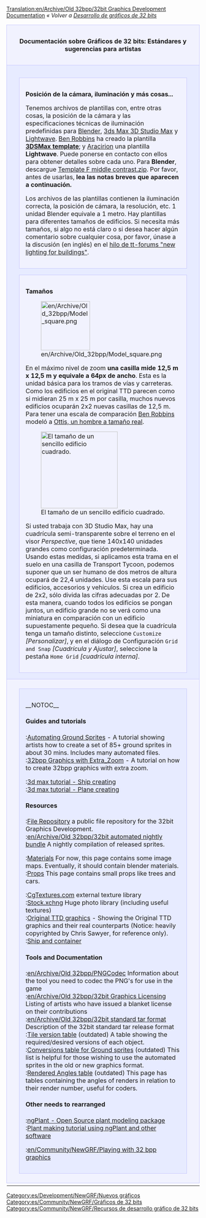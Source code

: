[[Translation:en/Archive/Old 32bpp/32bit Graphics Development Documentation]]
{{es/Traducción|32bit Graphics Development Documentation|60}}
{{es/Wiki/Ampliar}}
''« Volver a [[es/Archive/Old 32bpp/Desarrollo de gráficos de 32 bits|Desarrollo de gráficos de 32 bits]]''


{| width="100%"
|-
|colspan="2" style="background-color: #f1f2fe; border: 1px solid #c7c8fe; margin: 0; padding: 1em 1em 1em 1em; text-align:center"|<font size="3">'''Documentación sobre Gráficos de 32 bits: Estándares y sugerencias para artistas'''</font>
|- valign="top"
|width="50%" style="background-color: #E7EBFF; border: 1px solid #c7c8fe; margin: 0; padding: 1em 1em 0em 1em;"|

<div style="margin:1em;padding:1em;border:1px solid #c7c8fe;background:#f1f2fe;">
<font size="3">'''Posición de la cámara, iluminación y más cosas...'''</font>

Tenemos archivos de plantillas con, entre otras cosas, la posición de la cámara y las especificaciones técnicas de iluminación predefinidas para [https://www.wikipedia.org/wiki/es:Blender Blender], [https://www.wikipedia.org/wiki/es:Autodesk 3ds Max 3D Studio Max] y [https://www.wikipedia.org/wiki/es:LightWave Lightwave]. [[en/Ben|Ben Robbins]] ha creado la plantilla [http://www.tt-forums.net/download/file.php?id=91802 '''3DSMax template''']; y [[en/Aracirion|Aracirion]] una plantilla '''Lightwave'''. Puede ponerse en contacto con ellos para obtener detalles sobre cada uno. Para '''Blender''', descargue [http://www.tt-forums.net/download.php?id=53231 Template F middle contrast.zip]. Por favor, antes de usarlas, '''lea las notas breves que aparecen a continuación.'''

Los archivos de las plantillas contienen la iluminación correcta, la posición de cámara, la resolución, etc. 1 unidad Blender equivale a 1 metro. Hay plantillas para diferentes tamaños de edificios. Si necesita más tamaños, si algo no está claro o si desea hacer algún comentario sobre cualquier cosa, por favor, únase a la discusión (en inglés) en el [http://tt-forums.net/viewtopic.php?t=24857 hilo de tt-forums "new lighting for buildings"].
</div>

<div style="margin:1em;padding:1em;border:1px solid #c7c8fe;background:#f1f2fe;">
<font size="3">'''Tamaños'''</font>

[[File:en/Archive/Old 32bpp/Model square.png|128px|left]]

En el máximo nivel de zoom '''una casilla mide 12,5 m x 12,5 m y equivale a 64px de ancho'''. Esta es la unidad básica para los tramos de vías y carreteras. Como los edificios en el original TTD parecen como si midieran 25 m x 25 m por casilla, muchos nuevos edificios ocuparán 2x2 nuevas casillas de 12,5 m. Para tener una escala de comparación [[en/Ben|Ben Robbins]] modeló a [http://tt-forums.net/download.php?id=48953 Ottis, un hombre a tamaño real].

[[File:en/Archive/Old 32bpp/3dsmeasurements.jpeg|thumb|200px|right|El tamaño de un sencillo edificio cuadrado.]]

Si usted trabaja con 3D Studio Max, hay una cuadrícula semi-transparente sobre el terreno en el visor ''Perspective'', que tiene 140x140 unidades grandes como configuración predeterminada. Usando estas medidas, si aplicamos esta trama en el suelo en una casilla de Transport Tycoon, podemos suponer que un ser humano de dos metros de altura ocupará de 22,4 unidades. Use esta escala para sus edificios, accesorios y vehículos. Si crea un edificio de 2x2, sólo divida las cifras adecuadas por 2. De esta manera, cuando todos los edificios se pongan juntos, un edificio grande no se verá como una miniatura en comparación con un edificio supuestamente pequeño. Si desea que la cuadrícula tenga un tamaño distinto, seleccione <code>Customize</code> ''[Personalizar]'', y en el diálogo de Configuración <code>Grid and Snap</code> ''[Cuadrícula y Ajustar]'', seleccione la pestaña <code>Home Grid</code> ''[cuadrícula interna]''.
</div>

|width="50%" style="background-color: #E7EBFF; border: 1px solid #c7c8fe; margin: 0; padding: 1em 1em 0em 1em;"|

<div style="margin:1em;padding:1em;border:1px solid #c7c8fe;background:#f1f2fe;">
<font size="3">'''Materiales'''</font>

[[File:en/Ref-%26-amb.png|400px|center]]

Para '''todo''' material que se crea, en la ficha <code>shaders</code>, se recomienda cambiar el parámetro <code>Amb</code> (con '''0.5''' por defecto) para que coincida con el parámetro <code>Ref</code> (con '''1''' por defecto). Siempre hay que modificar <code>Ref</code> y <code>Amb</code> al mismo tiempo. Se ha decidido que <code>Amb</code> siempre debe tener el mismo valor que <code>Ref</code>, para que los materiales reflejen la la luz del sol (o de otras fuentes de luz) de la misma manera que refleja la luz de entorno (luz ambiente).  Por lo tanto, para obtener el máximo realismo, los valores deben ser los mismos. Naturalmente, esto no es una regla estricta, usted tiene libertad artística para apartarse de ella.

[[File:en/Archive/Old 32bpp/Official materials.png|150px|right]]

El archivo de plantillas contiene un archivo llamado '''official_materials.blend'''. Contiene algunos de los materiales que se necesitan a menudo, y que deberían ser los mismos en diferentes objetos, como el pavimento por ejemplo. Coloque este archivo en un lugar fijo. Cuando usted haya construido un modelo y desee utilizar un material oficial, '''simplemente vincule el material en lugar añadirlo''', Para más instrucciones consulte [[es/Usar materiales oficiales|Usar materiales oficiales]].
</div>

<div style="margin:1em;padding:1em;border:1px solid #c7c8fe;background:#f1f2fe;">
<font size="3">'''Minimize render time'''</font>

[[File:en/Archive/Old 32bpp/AO-samples.png|400px|center]]

Rendering can be quite slow. To reduce time it takes to render for previews, reduce the <code>Samples</code> value under <code>Ambient Occlusion</code>.
</div>
|-
|colspan="2" style="background-color: #f1f2fe; border: 1px solid #c7c8fe; margin: 0; padding: 0.5em 1em 0.5em 1em;"|
<div style="margin:1em;padding:1em;border:1px solid #c7c8fe;background:#E7EBFF;">
__NOTOC__
====Guides and tutorials====
;:[[en/Archive/Old 32bpp/Ground Sprites Automated (New Graphics)|Automating Ground Sprites]] - A tutorial showing artists how to create a set of 85+ ground sprites in about 30 mins. Includes many automated files.
;:[[en/Archive/Old 32bpp/How to Create 32bpp Graphics with Extra Zoom|32bpp Graphics with Extra_Zoom]] - A tutorial on how to create 32bpp graphics with extra zoom.

;:[http://www.tt-forums.net/viewtopic.php?f=36&t=39367 3d max tutorial - Ship creating]
;:[http://www.tt-forums.net/viewtopic.php?f=36&t=39195 3d max tutorial - Plane creating]

====Resources====
;:[[en/Archive/Old 32bpp/32bit Graphics Development File Repository|File Repository]] a public file repository for the 32bit Graphics Development.
;:[[en/Archive/Old 32bpp/32bit automated nightly bundle]] A nightly compilation of released sprites.

;:[[en/Archive/Old 32bpp/Standardised materials (New Graphics)|Materials]] For now, this page contains some image maps. Eventually, it should contain blender materials.
;:[[en/Archive/Old 32bpp/Props (New Graphics)|Props]] This page contains small props like trees and cars.

;:[http://www.cgtextures.com/ CgTextures.com] external texture library
;:[http://www.sxc.hu Stock.xchng] Huge photo library (including useful textures)
;:[http://www.chrissawyergames.com/feature1a.htm Original TTD graphics] - Showing the Original TTD graphics and their real counterparts (Notice: heavily copyrighted by Chris Sawyer, for reference only).
;:[http://www.tt-forums.net/viewtopic.php?f=36&t=14549&start=5000 Ship and container]

====Tools and Documentation====
;:[[en/Archive/Old 32bpp/PNGCodec]] Information about the tool you need to codec the PNG's for use in the game
;:[[en/Archive/Old 32bpp/32bit Graphics Licensing]] Listing of artists who have issued a blanket license on their contributions
;:[[en/Archive/Old 32bpp/32bit standard tar format]] Description of the 32bit standard tar release format
;:[[en/Archive/Old 32bpp/Tile version table (New graphics)|Tile version table]] (outdated) A table showing the required/desired versions of each object.
;:[[en/Archive/Old 32bpp/Ground sprites conversions list (New Graphics)|Conversions table for Ground sprites]] (outdated) This list is helpful for those wishing to use the automated sprites in the old or new graphics format.
;:[[en/Archive/Old 32bpp/Rendered Angles table (New graphics)|Rendered Angles table]] (outdated) This page has tables containing the angles of renders in relation to their render number, useful for coders.

====Other needs to rearranged====  
;:[http://ngplant.sourceforge.net/ ngPlant - Open Source plant modeling package]
;:[http://yorik.orgfree.com/tutorials/treemaking.html Plant making tutorial using ngPlant and other software]

;:[[en/Community/NewGRF/Playing with 32 bpp graphics]]

</div>
|-
|}

{{es/Community/NewGRF/Caja de navegación de desarrollo gráfico}}

[[Category:es/Development/NewGRF/Nuevos gráficos]][[Category:es/Community/NewGRF/Gráficos de 32 bits]][[Category:es/Community/NewGRF/Recursos de desarrollo gráfico de 32 bits]]